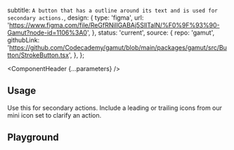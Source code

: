 


  subtitle: `A button that has a outline around its text and is used for secondary actions.`,
  design: {
    type: 'figma',
    url: 'https://www.figma.com/file/ReGfRNillGABAj5SlITalN/%F0%9F%93%90-Gamut?node-id=1106%3A0',
  },
  status: 'current',
  source: {
    repo: 'gamut',
    githubLink:
      'https://github.com/Codecademy/gamut/blob/main/packages/gamut/src/Button/StrokeButton.tsx',
  },
};

<Meta of={StrokeButtonStories} />

<ComponentHeader {...parameters} />

## Usage

Use this for secondary actions. Include a leading or trailing icons from our mini icon set to clarify an action.

## Playground

<Canvas sourceState="shown" of={StrokeButtonStories.Default} />

<Controls />
